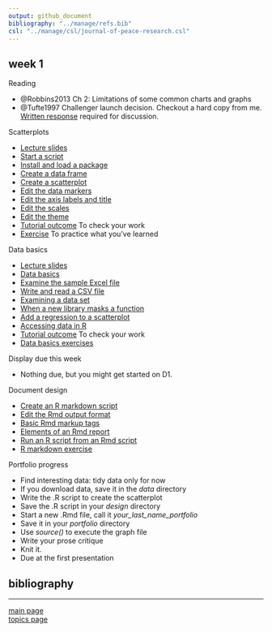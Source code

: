 ```yaml
---
output: github_document
bibliography: "../manage/refs.bib" 
csl: "../manage/csl/journal-of-peace-research.csl"
---
```


## week 1

Reading

- @Robbins2013 Ch 2: Limitations of some common charts and graphs
- @Tufte1997 Challenger launch decision. Checkout a hard copy from me. [Written response](read-01_reading-response-form.pdf) required for discussion. 


Scatterplots

- [Lecture slides](../slides/Le03-scatterplot-slides.pdf)
- [Start a script](tut-0301_start-scatterplot.md)
- [Install and load a package](tut-0302_install-load-package.md)
- [Create a data frame](tut-0303_create-data-frame.md)
- [Create a scatterplot](tut-0304_create-scatterplot.md)
- [Edit the data markers](tut-0305_edit-data-markers.md)
- [Edit the axis labels and title](tut-0306_edit-axis-labels-title.md)
- [Edit the scales](tut-0307_edit-scales.md)
- [Edit the theme](tut-0308_edit-theme.md)
- [Tutorial outcome](../practiceR/tut02_scatterplot.R) To check your work 
- [Exercise](tut-0309_scatterplot-exercise.md) To practice what you've learned


Data basics

- [Lecture slides](../slides/Le04-data-basics-slides.pdf)
- [Data basics](tut-0401_data-basics.md) 
- [Examine the sample Excel file](tut-0402_read-excel.md) 
- [Write and read a CSV file](tut-0403_read-write-csv.md) 
- [Examining a data set](tut-0404_examine-new-data.md) 
- [When a new library masks a function](tut-0405_new-library-masks.md) 
- [Add a regression to a scatterplot](tut-0406_add-regression.md) 
- [Accessing data in R](tut-0407_access-data-in-R.md) 
- [Tutorial outcome](../practiceR/tut03_data-basics.R) To check your work 
- [Data basics exercises](tut-0408_data-basics-exercise.md) 

Display due this week

- Nothing due, but you might get started on D1. 

Document design

- [Create an R markdown script](tut-0601_rmd-start-markdown.md)
- [Edit the Rmd output format](tut-0602_rmd-edit-output.md)
- [Basic Rmd markup tags](tut-0603_rmd-basic-tags.md)
- [Elements of an Rmd report](tut-0604_rmd-elements.md)
- [Run an R script from an Rmd script](tut-0605_rmd-run-r.md) 
- [R markdown exercise](tut-0607_rmd-exercise.md) 

Portfolio progress

- Find interesting data: tidy data only for now 
- If you download data, save it in the *data* directory 
- Write the .R script to create the scatterplot
- Save the .R script in your *design* directory 
- Start a new .Rmd file, call it *your_last_name_portfolio* 
- Save it in your *portfolio* directory 
- Use *source()* to execute the graph file 
- Write your prose critique 
- Knit it. 
- Due at the first presentation

## bibliography 

<div id="refs"></div>
  
---

[main page](../README.md)<br>
[topics page](../README-by-topic.md)

